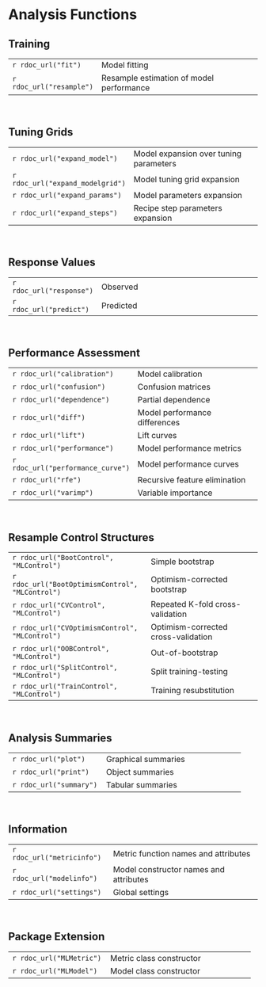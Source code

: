 # Analysis Functions


## Training

|                           |                                                  | 
|---------------------------|--------------------------------------------------|
| `r rdoc_url("fit")`       | Model fitting                                    |
| `r rdoc_url("resample")`  | Resample estimation of model performance         |

&nbsp;


## Tuning Grids

|                                  |                                           | 
|----------------------------------|-------------------------------------------|
| `r rdoc_url("expand_model")`     | Model expansion over tuning parameters    |
| `r rdoc_url("expand_modelgrid")` | Model tuning grid expansion               |
| `r rdoc_url("expand_params")`    | Model parameters expansion                |
| `r rdoc_url("expand_steps")`     | Recipe step parameters expansion          |

&nbsp;


## Response Values

|                           |                                                  | 
|---------------------------|--------------------------------------------------|
| `r rdoc_url("response")`  | Observed                                         |
| `r rdoc_url("predict")`   | Predicted                                        |

&nbsp;


## Performance Assessment

|                                   |                                          | 
|-----------------------------------|------------------------------------------|
| `r rdoc_url("calibration")`       | Model calibration                        |
| `r rdoc_url("confusion")`         | Confusion matrices                       |
| `r rdoc_url("dependence")`        | Partial dependence                       |
| `r rdoc_url("diff")`              | Model performance differences            |
| `r rdoc_url("lift")`              | Lift curves                              |
| `r rdoc_url("performance")`       | Model performance metrics                |
| `r rdoc_url("performance_curve")` | Model performance curves                 |
| `r rdoc_url("rfe")`               | Recursive feature elimination            |
| `r rdoc_url("varimp")`            | Variable importance                      |

&nbsp;


## Resample Control Structures

|                                                  |                                        | 
|--------------------------------------------------|----------------------------------------|
| `r rdoc_url("BootControl", "MLControl")`         | Simple bootstrap                       |
| `r rdoc_url("BootOptimismControl", "MLControl")` | Optimism-corrected bootstrap           |
| `r rdoc_url("CVControl", "MLControl")`           | Repeated K-fold cross-validation       |
| `r rdoc_url("CVOptimismControl", "MLControl")`   | Optimism-corrected cross-validation    |
| `r rdoc_url("OOBControl", "MLControl")`          | Out-of-bootstrap                       |
| `r rdoc_url("SplitControl", "MLControl")`        | Split training-testing                 |
| `r rdoc_url("TrainControl", "MLControl")`        | Training resubstitution                |

&nbsp;


## Analysis Summaries

|                               |                                              | 
|-------------------------------|----------------------------------------------|
| `r rdoc_url("plot")`          | Graphical summaries                          |
| `r rdoc_url("print")`         | Object summaries                             |
| `r rdoc_url("summary")`       | Tabular summaries                            |

&nbsp;


## Information

|                               |                                              | 
|-------------------------------|----------------------------------------------|
| `r rdoc_url("metricinfo")`    | Metric function names and attributes         |
| `r rdoc_url("modelinfo")`     | Model constructor names and attributes       |
| `r rdoc_url("settings")`      | Global settings                              |

&nbsp;


## Package Extension

|                               |                                              | 
|-------------------------------|----------------------------------------------|
| `r rdoc_url("MLMetric")`      | Metric class constructor                     |
| `r rdoc_url("MLModel")`       | Model class constructor                      |

&nbsp;
